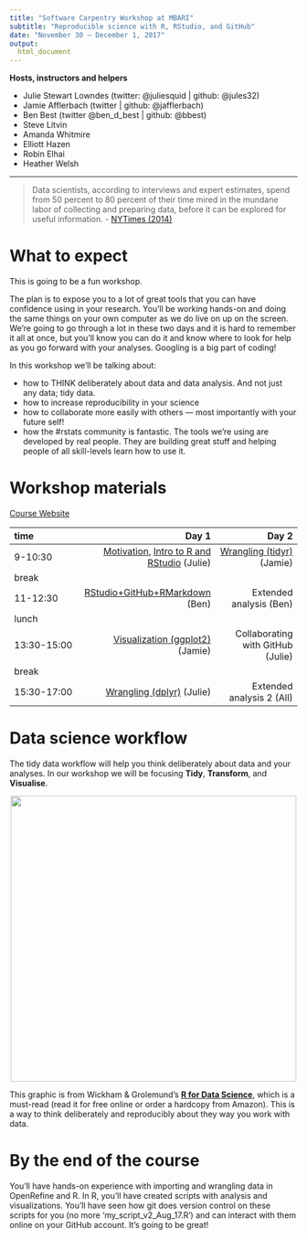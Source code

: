 ```yaml
---
title: "Software Carpentry Workshop at MBARI"
subtitle: "Reproducible science with R, RStudio, and GitHub" 
date: "November 30 — December 1, 2017"
output: 
  html_document
---
```


**Hosts, instructors and helpers**

- Julie Stewart Lowndes (twitter: @juliesquid | github: @jules32)
- Jamie Afflerbach (twitter | github: @jafflerbach)
- Ben Best (twitter @ben_d_best | github: @bbest)
- Steve Litvin
- Amanda Whitmire
- Elliott Hazen
- Robin Elhai 
- Heather Welsh

----

> Data scientists, according to interviews and expert estimates, spend from 50 percent to 80 percent of their time mired in the mundane labor of collecting and preparing data, before it can be explored for useful information. - [NYTimes (2014)](http://www.nytimes.com/2014/08/18/technology/for-big-data-scientists-hurdle-to-insights-is-janitor-work.html)

# What to expect

This is going to be a fun workshop.  

The plan is to expose you to a lot of great tools that you can have confidence using in your research. You'll be working hands-on and doing the same things on your own computer as we do live on up on the screen. We're going to go through a lot in these two days and it is hard to remember it all at once, but you'll know you can do it and know where to look for help as you go forward with your analyses. Googling is a big part of coding!  

In this workshop we'll be talking about: 

- how to THINK deliberately about data and data analysis. And not just any data; tidy data.
- how to increase reproducibility in your science
- how to collaborate more easily with others — most importantly with your future self!
- how the #rstats community is fantastic. The tools we're using are developed by real people. They are building great stuff and helping people of all skill-levels learn how to use it. 

# Workshop materials 

[Course Website](https://jules32.github.io/2017-11-30-MBARI/)

|time       |      Day 1|      Day 2|
|:----------|----------:|----------:|
|9-10:30    |  [Motivation](https://jules32.github.io/2017-11-30-MBARI/overview/), [Intro to R and RStudio](http://ohi-science.org/data-science-training/orientation) (Julie)|  [Wrangling (tidyr)](http://ohi-science.org/data-science-training/tidyr) (Jamie)|
|break      |  | |
|11-12:30   | [RStudio+GitHub+RMarkdown](http://ohi-science.org/data-science-training/rstudio-github.html) (Ben) |  Extended analysis (Ben) |
|lunch      |  ||
|13:30-15:00 |  [Visualization (ggplot2)](http://ohi-science.org/data-science-training/viz) (Jamie)| Collaborating with GitHub (Julie) |
|break      |  |  |
|15:30-17:00 |  [Wrangling (dplyr)](http://ohi-science.org/data-science-training/dplyr) (Julie)|  Extended analysis 2 (All) |


 
<!---
- [(R)Markdown and GitHub](https://snacktavish.github.io/2017-08-17-Yosemite/markdown) (Julie) --->



# Data science workflow

The tidy data workflow will help you think deliberately about data and your analyses. In our workshop we will be focusing **Tidy**, **Transform**, and **Visualise**.

<center><img src="img/r4ds_data-science.png" width="500px"></center>


This graphic is from Wickham & Grolemund's [**R for Data Science**](http://r4ds.had.co.nz/), which is a must-read (read it for free online or order a hardcopy from Amazon). This is a way to think deliberately and reproducibly about they way you work with data. 

# By the end of the course

You'll have hands-on experience with importing and wrangling data in OpenRefine and R. In R, you'll have created scripts with analysis and visualizations. You'll have seen how git does version control on these scripts for you (no more 'my_script_v2_Aug_17.R') and can interact with them online on your GitHub account. It's going to be great!  


    
